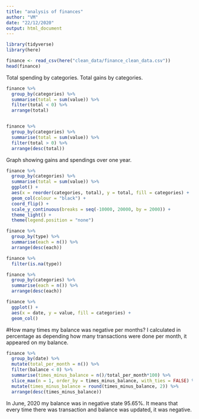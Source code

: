 ```yaml
---
title: "analysis of finances"
author: "VM"
date: "22/12/2020"
output: html_document
---
```


```r
library(tidyverse)
library(here)

finance <- read_csv(here("clean_data/finance_clean_data.csv"))
head(finance)
```
Total spending by categories. Total gains by categories.
```r
finance %>% 
  group_by(categories) %>% 
  summarise(total = sum(value)) %>% 
  filter(total < 0) %>% 
  arrange(total)


finance %>% 
  group_by(categories) %>% 
  summarise(total = sum(value)) %>% 
  filter(total > 0) %>% 
  arrange(desc(total))
```
Graph showing gains and spendings over one year.
```r
finance %>% 
  group_by(categories) %>% 
  summarise(total = sum(value)) %>% 
  ggplot() +
  aes(x = reorder(categories, total), y = total, fill = categories) +
  geom_col(colour = "black") +
  coord_flip() +
  scale_y_continuous(breaks = seq(-10000, 20000, by = 2000)) +
  theme_light() +
  theme(legend.position = "none")
```
```r
finance %>% 
  group_by(type) %>% 
  summarise(each = n()) %>% 
  arrange(desc(each))
```
```r
finance %>% 
  filter(is.na(type))
```
```r
finance %>% 
  group_by(categories) %>% 
  summarise(each = n()) %>% 
  arrange(desc(each))
```
```r
finance %>% 
  ggplot() +
  aes(x = date, y = value, fill = categories) +
  geom_col()
```

#How many times my balance was negative per months? I calculated in percentage as depending how many transactions were done per month, it appeared on my balance. 
```r
finance %>% 
  group_by(date) %>% 
  mutate(total_per_month = n()) %>% 
  filter(balance < 0) %>% 
  summarise(times_minus_balance = n()/total_per_month*100) %>% 
  slice_max(n = 1, order_by = times_minus_balance, with_ties = FALSE) %>% 
  mutate(times_minus_balance = round(times_minus_balance, 2)) %>% 
  arrange(desc(times_minus_balance))
```
In June, 2020 my balance was in negative state 95.65%. It means that every time there was transaction and balance was updated, it was negative. 
```r

```



